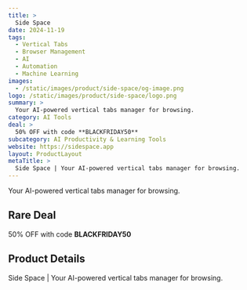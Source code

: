 ```yaml
---
title: >
  Side Space
date: 2024-11-19
tags:
  - Vertical Tabs
  - Browser Management
  - AI
  - Automation
  - Machine Learning
images:
  - /static/images/product/side-space/og-image.png
logo: /static/images/product/side-space/logo.png
summary: >
  Your AI-powered vertical tabs manager for browsing.
category: AI Tools
deal: >
  50% OFF with code **BLACKFRIDAY50**
subcategory: AI Productivity & Learning Tools
website: https://sidespace.app
layout: ProductLayout
metaTitle: >
  Side Space | Your AI-powered vertical tabs manager for browsing.
---
```

Your AI-powered vertical tabs manager for browsing.

## Rare Deal

50% OFF with code **BLACKFRIDAY50**
## Product Details
Side Space | Your AI-powered vertical tabs manager for browsing.



